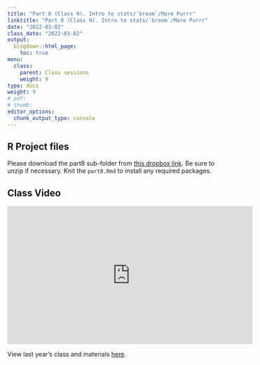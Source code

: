 ```yaml
---
title: "Part 8 (Class 9). Intro to stats/`broom`/More Purrr"
linktitle: "Part 8 (Class 9). Intro to stats/`broom`/More Purrr"
date: "2022-03-02"
class_date: "2022-03-02"
output:
  blogdown::html_page:
    toc: true
menu:
  class:
    parent: Class sessions
    weight: 9
type: docs
weight: 9
# pdf: 
# thumb: 
editor_options: 
  chunk_output_type: console
---
```



## R Project files

Please download the part8 sub-folder from [this dropbox link](https://www.dropbox.com/sh/q4z72523kl84ywp/AAASb1YIFRpxzrjOeq1FVcXua?dl=0). Be sure to unzip if necessary. Knit the `part8.Rmd` to install any required packages.

## Class Video

<iframe width="560" height="315" src="https://www.youtube.com/embed/X73yjK2zhH4" frameborder="0" allow="accelerometer; autoplay; clipboard-write; encrypted-media; gyroscope; picture-in-picture" allowfullscreen></iframe>


View last year's class and materials [here](https://sph-r-programming-2022.netlify.app/class/09-class/).
